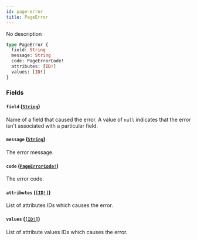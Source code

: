 ```yaml
---
id: page-error
title: PageError
---
```


No description

```graphql
type PageError {
  field: String
  message: String
  code: PageErrorCode!
  attributes: [ID!]
  values: [ID!]
}
```

### Fields

#### `field` ([`String`](../../../developer/api-reference/scalars/string))

Name of a field that caused the error. A value of `null` indicates that the error isn't associated with a particular field.

#### `message` ([`String`](../../../developer/api-reference/scalars/string))

The error message.

#### `code` ([`PageErrorCode!`](../../../developer/api-reference/enums/page-error-code))

The error code.

#### `attributes` ([`[ID!]`](../../../developer/api-reference/scalars/id))

List of attributes IDs which causes the error.

#### `values` ([`[ID!]`](../../../developer/api-reference/scalars/id))

List of attribute values IDs which causes the error.
